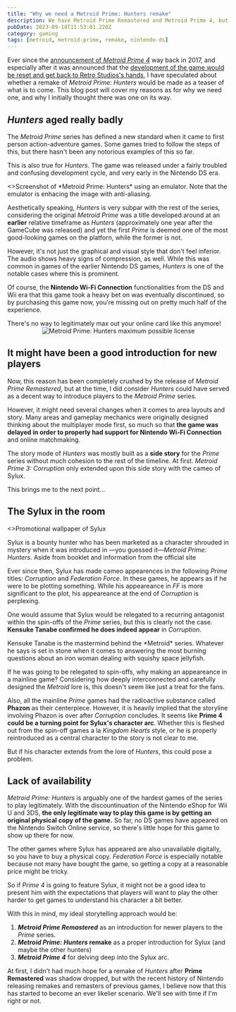 ```yaml
---
title: "Why we need a Metroid Prime: Hunters remake"
description: We have Metroid Prime Remastered and Metroid Prime 4, but not Hunters?
pubDate: 2023-09-18T11:53:01.220Z
category: gaming
tags: [metroid, metroid-prime, remake, nintendo-ds]
---
```



<PlayerLink id="metroid-prime-hunters/menu-theme" />

Ever since the [announcement of *Metroid Prime 4*](https://www.youtube.com/watch?v=nFbDmTjS_MI) way back in 2017, and especially after it was announced that the [development of the game would be reset and get back to Retro Studios's hands](https://www.youtube.com/watch?v=zLIv_UXI_So), I have speculated about whether a remake of *Metroid Prime: Hunters* would be made as a teaser of what is to come. This blog post will cover my reasons as for why we need one, and why I initially thought there was one on its way.

## *Hunters* aged really badly

The *Metroid Prime* series has defined a new standard when it came to first person action-adventure games. Some games tried to follow the steps of this, but there hasn't been any notorious examples of this so far.

This is also true for *Hunters*. The game was released under a fairly troubled and confusing development cycle, and very early in the Nintendo DS era.

<Picture src={Hunters1} alt="Metroid Prime: Hunters screenshot" width={768}>
    <>Screenshot of *Metroid Prime: Hunters* using an emulator. Note that the emulator is enhacing the image with anti-aliasing.</>
</Picture>

Aesthetically speaking, *Hunters* is very subpar with the rest of the series, considering the original *Metroid Prime* was a title developed around at an **earlier** relative timeframe as *Hunters* (approximately one year after the GameCube was released) and yet the first *Prime* is deemed one of the most good-looking games on the platforn, while the former is not.

However, it's not just the graphical and visual style that don't feel inferior. The audio shows heavy signs of compression, as well. While this was common in games of the earlier Nintendo DS games, *Hunters* is one of the notable cases where this is prominent.

Of course, the **Nintendo Wi-Fi Connection** functionalities from the DS and Wii era that this game took a heavy bet on was eventually discontinued, so by purchasing this game now, you're missing out on pretty much half of the experience.

<TextBubble position="bottom" alignment="far" theme="yonic">
    There's no way to legitimately max out your online card like this anymore!
    <center>
        <Image src={HuntersLicense} alt="Metroid Prime: Hunters maximum possible license" width={400} format="jpg"/>
    </center>
</TextBubble>
<Chara name="yonic" set="summer" sprite="persuasive" thoughts="My license isn't this shiny, though..." />

## It might have been a good introduction for new players

Now, this reason has been completely crushed by the release of *Metroid Prime Remastered*, but at the time, I did consider *Hunters* could have served as a decent way to introduce players to the *Metroid Prime* series.

However, it might need several changes when it comes to area layouts and story. Many areas and gameplay mechanics were originally designed thinking about the multiplayer mode first, so much so that **the game was delayed in order to properly had support for Nintendo Wi-Fi Connection** and online matchmaking.

The story mode of *Hunters* was mostly built as a **side story** for the *Prime* series without much cohesion to the rest of the timeline. At first. *Metroid Prime 3: Corruption* only extended upon this side story with the cameo of Sylux.

This brings me to the next point...

## The Sylux in the room

<Picture src={HuntersSylux} alt="Sylux" width={768}>
    <>Promotional wallpaper of Sylux</>
</Picture>

Sylux is a bounty hunter who has been marketed as a character shrouded in mystery when it was introduced in &mdash;you guessed it&mdash;*Metroid Prime: Hunters*. Aside from booklet and information from the official site

Ever since then, Sylux has made cameo appearences in the following *Prime* titles: *Corruption* and *Federation Force*. In these games, he appears as if he were to be plotting something. While his appeareance in *FF* is more significant to the plot, his appeareance at the end of *Corruption* is perplexing.

One would assume that Sylux would be relegated to a recurring antagonist within the spin-offs of the *Prime* series, but this is clearly not the case. **Kensuke Tanabe confirmed he does indeed appear** in *Corruption*.

<TextBubble position="bottom" alignment="far" theme="yonic">
    Kensuke Tanabe is the mastermind behind the *Metroid* series. Whatever he says is set in stone when it comes to answering the most burning questions about an iron woman dealing with squishy space jellyfish.
</TextBubble>
<Chara name="yonic" set="summer" sprite="thinking" thoughts="That's a really stupid description for Metroid!" />

If he was going to be relegated to spin-offs, why making an appeareance in a mainline game? Considering how deeply interconnected and carefully designed the *Metroid* lore is, this doesn't seem like just a treat for the fans.

Also, all the mainline *Prime* games had the radioactive substance called **Phazon** as their centerpiece. However, it is heavily implied that the storyline involving Phazon is over after *Corruption* concludes. It seems like **Prime 4 could be a turning point for Sylux's character arc**. Whether this is fleshed out from the spin-off games a la *Kingdom Hearts* style, or he is properly reintroduced as a central character to the story is not clear to me.

But if his character extends from the lore of *Hunters*, this could pose a problem.

## Lack of availability

*Metroid Prime: Hunters* is arguably one of the hardest games of the series to play legitimately. With the discountinuation of the Nintendo eShop for Wii U and 3DS, **the only legitimate way to play this game is by getting an original physical copy of the game.** So far, no DS games have appeared on the Nintendo Switch Online service, so there's little hope for this game to show up there for now.

The other games where Sylux has appeared are also unavailable digitally, so you have to buy a physical copy. *Federation Force* is especially notable because not many have bought the game, so getting a copy at a reasonable price might be tricky.

So if *Prime 4* is going to feature Sylux, it might not be a good idea to present him with the expectations that players will want to play the other harder to get games to understand his character a bit better.

With this in mind, my ideal storytelling approach would be:

1. ***Metroid Prime Remastered*** as an introduction for newer players to the *Prime* series.
2. ***Metroid Prime: Hunters* remake** as a proper introduction for Sylux (and maybe the other hunters)
3. ***Metroid Prime 4*** for delving deep into the Sylux arc.

At first, I didn't had much hope for a remake of *Hunters* after **Prime Remastered** was shadow dropped, but with the recent history of Nintendo releasing remakes and remasters of previous games, I believe now that this has started to become an ever likelier scenario. We'll see with time if I'm right or not.